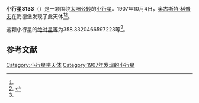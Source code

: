 {{Infobox planet
| bgcolour = #FFFFC0
| name = 3133 Sendai
| symbol = 
| image = 
| caption = 
| discovery = yes
| discovery_ref = 
| discoverer = [[奥古斯特·科普夫|奥古斯特·科普夫]]
| discovery_site = [[海德堡|海德堡]] 
| discovered = 1907年10月4日
| designations = yes
| mp_name = 
| named_after = 
| alt_names = A907 TC/ 1968 TO / 1973 DN / 1981 UX / 1984 QG1 / A907 XA
| mp_category = [[主带小行星|主带小行星]]
| orbit_ref = <ref name="a">[http://ssd.jpl.nasa.gov/sbdb.cgi?sstr=3133 3133 Sendai] {{Wayback|url=http://ssd.jpl.nasa.gov/sbdb.cgi?sstr=3133 |date=20200918034115 }}，小行星數據庫瀏覽器（JPL Small-Body Database Browser）－[[美国国家航空航天局|美国国家航空航天局]]喷气推进实验室</ref>
| epoch = 2456400.5 (2013年4月18日更新)
| aphelion = {{convert|2.530326297493985|AU|km|3|abbr=on|lk=out}}
| perihelion = {{convert|1.831685027076513|AU|km|3|abbr=on}}
| semimajor = {{convert|2.181005662285249|AU|km|3|abbr=on}}
| eccentricity = 0.160164937
| period = 1176.477475 [[日|日]]<br />3.22[[儒略年|儒略年]]
| avg_speed = 
| inclination = 6.565436942809264
| asc_node = 37.2106936222406
| mean_anomaly = 
| arg_peri = 358.3320466597223
| satellites = 
| physical_characteristics = yes
| dimensions = 
| mass = 
| density = 
| surface_grav = 
| escape_velocity = 
| sidereal_day = 
| axial_tilt = 
| pole_ecliptic_lat = 
| pole_ecliptic_lon = 
| albedo = 
| temperatures= 
| temp_name1 = 
| mean_temp_1 = 
| max_temp_1 = 
| temp_name2 = 
| max_temp_2 = 
| spectral_type = 
| abs_magnitude = 358.3320466597223
}}

'''小行星3133'''（{{lang-en|3133 Sendai}}）是一颗围绕[[太阳|太阳]][[公转|公转]]的[[小行星|小行星]]。1907年10月4日，[[奥古斯特·科普夫|奥古斯特·科普夫]]在海德堡发现了此天体<ref name="a" /><ref>{{cite news|title=小行星列表|url=http://cfa-www.harvard.edu/iau/lists/NumberedMPs.txt|accessdate=2013-07-08|newspaper=哈佛大学|archive-date=2008-05-17|archive-url=https://web.archive.org/web/20080517010638/http://cfa-www.harvard.edu/iau/lists/NumberedMPs.txt|dead-url=no}}</ref>。

这颗小行星的[[绝对星等|绝对星等]]为358.3320466597223等<ref name="a" />。

==参考文献==
{{reflist}}
{{Minor Planet Number|[[小行星3132|小行星3132]]|[[小行星3134|小行星3134]]}}

{{小天体}}

[[Category:小行星带天体|Category:小行星带天体]]
[[Category:1907年发现的小行星|Category:1907年发现的小行星]]

{{asteroid-stub}}